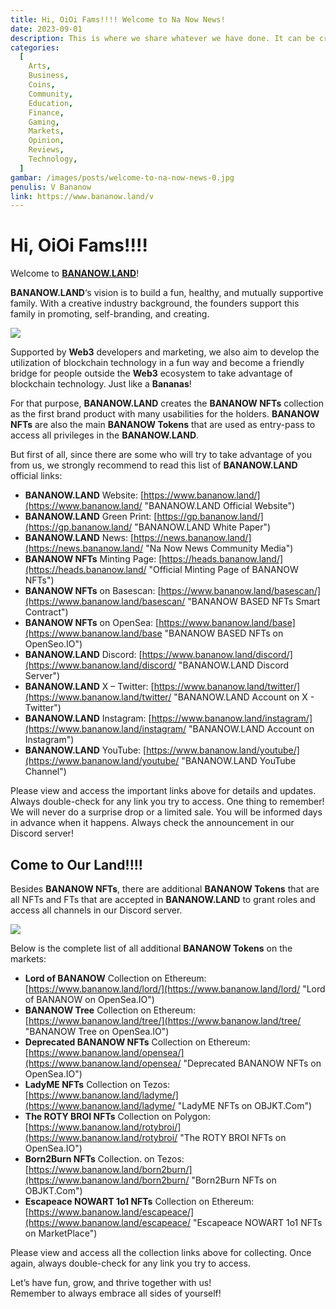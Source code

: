 ```yaml
---
title: Hi, OiOi Fams!!!! Welcome to Na Now News!
date: 2023-09-01
description: This is where we share whatever we have done. It can be crazy nothing or ordinary something. There are a lot of them. Let's dig in! Let's build a fun, healthy, and mutually supportive family. Let’s have fun, grow, and thrive together with us! Remember to always embrace all sides of yourself!
categories:
  [
    Arts,
    Business,
    Coins,
    Community,
    Education,
    Finance,
    Gaming,
    Markets,
    Opinion,
    Reviews,
    Technology,
  ]
gambar: /images/posts/welcome-to-na-now-news-0.jpg
penulis: V Bananow
link: https://www.bananow.land/v
---
```


# Hi, OiOi Fams!!!!

Welcome to [**BANANOW.LAND**](https://www.bananow.land/ "BANANOW.LAND Official Website")!

**BANANOW.LAND**‘s vision is to build a fun, healthy, and mutually supportive family. With a creative industry background, the founders support this family in promoting, self-branding, and creating.

[![](/images/posts/welcome-to-na-now-news-0.jpg)](/images/posts/welcome-to-na-now-news-0.jpg)

Supported by **Web3** developers and marketing, we also aim to develop the utilization of blockchain technology in a fun way and become a friendly bridge for people outside the **Web3** ecosystem to take advantage of blockchain technology. Just like a **Bananas**!

For that purpose, **BANANOW.LAND** creates the **BANANOW NFTs** collection as the first brand product with many usabilities for the holders. **BANANOW NFTs** are also the main **BANANOW Tokens** that are used as entry-pass to access all privileges in the **BANANOW.LAND**.

But first of all, since there are some who will try to take advantage of you from us, we strongly recommend to read this list of **BANANOW.LAND** official links:

- **BANANOW.LAND** Website: [https://www.bananow.land/](https://www.bananow.land/ "BANANOW.LAND Official Website")
- **BANANOW.LAND** Green Print: [https://gp.bananow.land/](https://gp.bananow.land/ "BANANOW.LAND White Paper")
- **BANANOW.LAND** News: [https://news.bananow.land/](https://news.bananow.land/ "Na Now News Community Media")
- **BANANOW NFTs** Minting Page: [https://heads.bananow.land/](https://heads.bananow.land/ "Official Minting Page of BANANOW NFTs")
- **BANANOW NFTs** on Basescan: [https://www.bananow.land/basescan/](https://www.bananow.land/basescan/ "BANANOW BASED NFTs Smart Contract")
- **BANANOW NFTs** on OpenSea: [https://www.bananow.land/base](https://www.bananow.land/base "BANANOW BASED NFTs on OpenSeo.IO")
- **BANANOW.LAND** Discord: [https://www.bananow.land/discord/](https://www.bananow.land/discord/ "BANANOW.LAND Discord Server")
- **BANANOW.LAND** X – Twitter: [https://www.bananow.land/twitter/](https://www.bananow.land/twitter/ "BANANOW.LAND Account on X - Twitter")
- **BANANOW.LAND** Instagram: [https://www.bananow.land/instagram/](https://www.bananow.land/instagram/ "BANANOW.LAND Account on Instagram")
- **BANANOW.LAND** YouTube: [https://www.bananow.land/youtube/](https://www.bananow.land/youtube/ "BANANOW.LAND YouTube Channel")

Please view and access the important links above for details and updates. Always double-check for any link you try to access. One thing to remember! We will never do a surprise drop or a limited sale. You will be informed days in advance when it happens. Always check the announcement in our Discord server!

## Come to Our Land!!!!

Besides **BANANOW NFTs**, there are additional **BANANOW Tokens** that are all NFTs and FTs that are accepted in **BANANOW.LAND** to grant roles and access all channels in our Discord server.

[![](/images/posts/welcome-to-na-now-news-1.jpg)](/images/posts/welcome-to-na-now-news-1.jpg)

Below is the complete list of all additional **BANANOW Tokens** on the markets:

- **Lord of BANANOW** Collection on Ethereum: [https://www.bananow.land/lord/](https://www.bananow.land/lord/ "Lord of BANANOW on OpenSea.IO")
- **BANANOW Tree** Collection on Ethereum: [https://www.bananow.land/tree/](https://www.bananow.land/tree/ "BANANOW Tree on OpenSea.IO")
- **Deprecated BANANOW NFTs** Collection on Ethereum: [https://www.bananow.land/opensea/](https://www.bananow.land/opensea/ "Deprecated BANANOW NFTs on OpenSea.IO")
- **LadyME NFTs** Collection on Tezos: [https://www.bananow.land/ladyme/](https://www.bananow.land/ladyme/ "LadyME NFTs on OBJKT.Com")
- **The ROTY BROI NFTs** Collection on Polygon: [https://www.bananow.land/rotybroi/](https://www.bananow.land/rotybroi/ "The ROTY BROI NFTs on OpenSea.IO")
- **Born2Burn NFTs** Collection. on Tezos: [https://www.bananow.land/born2burn/](https://www.bananow.land/born2burn/ "Born2Burn NFTs on OBJKT.Com")
- **Escapeace NOWART 1o1 NFTs** Collection on Ethereum: [https://www.bananow.land/escapeace/](https://www.bananow.land/escapeace/ "Escapeace NOWART 1o1 NFTs on MarketPlace")

Please view and access all the collection links above for collecting. Once again, always double-check for any link you try to access.

Let’s have fun, grow, and thrive together with us!  
Remember to always embrace all sides of yourself!
